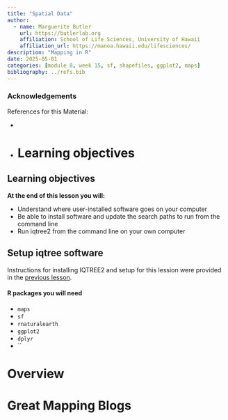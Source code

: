 ```yaml
---
title: "Spatial Data"
author:
  - name: Marguerite Butler
    url: https://butlerlab.org
    affiliation: School of Life Sciences, University of Hawaii
    affiliation_url: https://manoa.hawaii.edu/lifesciences/
description: "Mapping in R"
date: 2025-05-01
categories: [module 8, week 15, sf, shapefiles, ggplot2, maps]
bibliography: ../refs.bib
---
```


### Acknowledgements

References for this Material:

-  

-  
# Learning objectives

::: callout-note
# Learning objectives

**At the end of this lesson you will:**

-   Understand where user-installed software goes on your computer 
-   Be able to install software and update the search paths to run from the command line
-   Run iqtree2 from the command line on your own computer

:::

:::{.callout-note}
# Setup iqtree software

Instructions for installing IQTREE2 and setup for this lession were provided in the [previous lesson](../2025-04-24-iqtree-setup/index.qmd). 


#### R packages you will need
- `maps`
- `sf`
- `rnaturalearth`
- `ggplot2`
- `dplyr`
- ``
:::


# Overview



# Great Mapping Blogs

